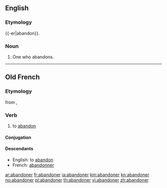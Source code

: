 ==English==

===Etymology===
{{-er|abandon}}.

===Noun===
{{en-noun}}

# One who abandons.

----

==Old French==

===Etymology===
from {{term|abandon|lang=fro}}, {{term|abandun|lang=fro}}

===Verb===
{{head|fro|verb}}

# to [[abandon]]

====Conjugation====
{{fro-conj-er|abandon|avoir}}

====Descendants====
* English: to [[abandon]]
* French: [[abandonner]]

[[ar:abandoner]]
[[fr:abandoner]]
[[ia:abandoner]]
[[km:abandoner]]
[[kn:abandoner]]
[[no:abandoner]]
[[pl:abandoner]]
[[th:abandoner]]
[[vi:abandoner]]
[[zh:abandoner]]